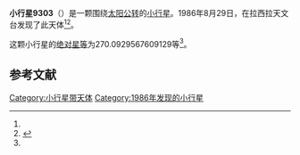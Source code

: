 {{Infobox planet
| bgcolour = #FFFFC0
| name = 9303
| symbol = 
| image = 
| caption = 
| discovery = yes
| discovery_ref = 
| discoverer = {{link-en|亨利·德波鸿诺|Henri Debehogne}}
| discovery_site = [[拉西拉天文台|拉西拉天文台]] 
| discovered = 1986年8月29日
| designations = yes
| mp_name = 
| named_after = 
| alt_names = 1986 QH3/ 1996 AT15
| mp_category = [[主带小行星|主带小行星]]
| orbit_ref = <ref name="a">[http://ssd.jpl.nasa.gov/sbdb.cgi?sstr=9303 9303] {{Wayback|url=http://ssd.jpl.nasa.gov/sbdb.cgi?sstr=9303 |date=20210717065346 }}，小行星數據庫瀏覽器（JPL Small-Body Database Browser）－[[美国国家航空航天局|美国国家航空航天局]]喷气推进实验室</ref>
| epoch = 2456400.5 (2013年4月18日更新)
| aphelion = {{convert|2.765362313326784|AU|km|3|abbr=on|lk=out}}
| perihelion = {{convert|2.266931315465414|AU|km|3|abbr=on}}
| semimajor = {{convert|2.516146814396099|AU|km|3|abbr=on}}
| eccentricity = 0.099046485
| period = 1457.814931 [[日|日]]<br />3.99[[儒略年|儒略年]]
| avg_speed = 
| inclination = 6.096600958717056
| asc_node = 124.2174318221196
| mean_anomaly = 
| arg_peri = 270.0929567609129
| satellites = 
| physical_characteristics = yes
| dimensions = 
| mass = 
| density = 
| surface_grav = 
| escape_velocity = 
| sidereal_day = 
| axial_tilt = 
| pole_ecliptic_lat = 
| pole_ecliptic_lon = 
| albedo = 
| temperatures= 
| temp_name1 = 
| mean_temp_1 = 
| max_temp_1 = 
| temp_name2 = 
| max_temp_2 = 
| spectral_type = 
| abs_magnitude = 270.0929567609129
}}

'''小行星9303'''（{{lang-en|9303}}）是一颗围绕[[太阳|太阳]][[公转|公转]]的[[小行星|小行星]]。1986年8月29日，{{link-en|亨利·德波鸿诺|Henri Debehogne}}在拉西拉天文台发现了此天体<ref name="a" /><ref>{{cite news|title=小行星列表|url=http://cfa-www.harvard.edu/iau/lists/NumberedMPs.txt|accessdate=2013-07-08|newspaper=哈佛大学|archive-date=2008-05-17|archive-url=https://web.archive.org/web/20080517010638/http://cfa-www.harvard.edu/iau/lists/NumberedMPs.txt|dead-url=no}}</ref>。

这颗小行星的[[绝对星等|绝对星等]]为270.0929567609129等<ref name="a" />。

==参考文献==
{{reflist}}
{{Minor Planet Number|[[小行星9302|小行星9302]]|[[小行星9304|小行星9304]]}}

{{小天体}}

[[Category:小行星带天体|Category:小行星带天体]]
[[Category:1986年发现的小行星|Category:1986年发现的小行星]]

{{asteroid-stub}}